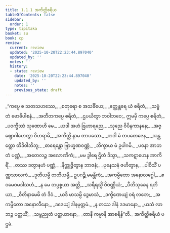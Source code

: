 ```yaml
---
title: 1.1.1 အကိတ္တိစရိယ
tableOfContents: false
sidebar:
  order: 1
type: tipitaka
basket: su
book: cp
review:
  current: review
  updated: '2025-10-20T22:23:44.897040'
  updated_by: ''
  notes: ''
  history:
  - state: review
    date: '2025-10-20T22:23:44.897040'
    updated_by: ''
    notes: ''
    previous_state: draft
---
```



<DynamicBreadcrumb />


<ReviewStatus review={frontmatter.review} showDetails={true} />

<HypothesisAnnotation frontmatter={frontmatter} />

<Division number="1" book="cp" e="ch" v="21" p="385">

<Paragraph number="2" type="verses" book="cp">
_“ကပ္ပေ စ သတသဟဿေ,_  
_စတုရော စ အသင်္ခိယေ;_  
_ဧတ္ထန္တရေ ယံ စရိတံ,_  
_သဗ္ဗံ တံ ဗောဓိပါစနံ._  

</Paragraph>

</Division>
<Division number="2" book="cp" e="ch" v="21" p="385">

<Paragraph number="3" type="verses" book="cp">
_အတီတကပ္ပေ စရိတံ,_  
_ဌပယိတွာ ဘဝါဘဝေ;_  
ဣမမှိ ကပ္ပေ စရိတံ,_  
_ပဝက္ခိဿံ သုဏောဟိ မေ._  

</Paragraph>

</Division>
<Division number="3" book="cp" e="ch" v="21" p="385">

<Paragraph number="4" type="verses" book="cp">
_ယဒါ အဟံ ဗြဟာရညေ,_  
_သုညေ ဝိပိနကာနနေ;_  
_အဇ္ဈောဂါဟေတွာ ဝိဟရာမိ,_  
_အကိတ္တိ နာမ တာပသော._  

</Paragraph>

</Division>
<Division number="4" book="cp" e="ch" v="21" p="385">

<Paragraph number="5" type="verses" book="cp">
_တဒါ မံ တပတေဇေန,_  
_သန္တတ္တော တိဒိဝါဘိဘူ;_  
_ဓာရေန္တော ဗြာဟ္မဏဝဏ္ဏံ,_  
_ဘိက္ခာယ မံ ဥပါဂမိ._  

</Paragraph>

</Division>
<Division number="5" book="cp" e="ch" v="21" p="385">

<Paragraph number="6" type="verses" book="cp">
_ပဝနာ အာဘတံ ပဏ္ဏံ,_  
_အတေလဉ္စ အလောဏိကံ;_  
_မမ ဒွါရေ ဌိတံ ဒိသွာ,_  
_သကဋာဟေန အာကိရိံ._  

</Paragraph>

</Division>
<Division number="6" book="cp" e="ch" v="21" p="385">

<Paragraph number="7" type="verses" book="cp">
_တဿ ဒတွာနဟံ ပဏ္ဏံ,_  
_နိက္ကုဇ္ဇိတွာန ဘာဇနံ;_  
_ပုနေသနံ ဇဟိတွာန,_  
_ပါဝိသိံ ပဏ္ဏသာလကံ._  

</Paragraph>

</Division>
<Division number="7" book="cp" e="ch" v="21" p="385">

<Paragraph number="8" type="verses" book="cp">
_ဒုတိယမ္ပိ တတိယမ္ပိ,_  
ဥပဂဉ္ဆိ မမန္တိကံ;_  
_အကမ္ပိတော အနောလဂ္ဂေါ,_  
_ဧဝမေဝမဒါသဟံ._  

</Paragraph>

</Division>
<Division number="8" book="cp" e="ch" v="21" p="386">

<Paragraph number="9" type="verses" book="cp">
_န မေ တပ္ပစ္စယာ အတ္ထိ,_  
_သရီရသ္မိံ ဝိဝဏ္ဏိယံ;_  
_ပီတိသုခေန ရတိယာ,_  
_ဝီတိနာမေမိ တံ ဒိဝံ._  

</Paragraph>

</Division>
<Division number="9" book="cp" e="ch" v="21" p="386">

<Paragraph number="10" type="verses" book="cp">
_ယဒိ မာသမ္ပိ ဒွေမာသံ,_  
_ဒက္ခိဏေယျံ ဝရံ လဘေ;_  
_အကမ္ပိတော အနောလီနော,_  
_ဒဒေယျံ ဒါနမုတ္တမံ._  

</Paragraph>

</Division>
<Division number="10" book="cp" e="ch" v="21" p="386">

<Paragraph number="11" type="verses" book="cp">
_န တဿ ဒါနံ ဒဒမာနော,_  
_ယသံ လာဘဉ္စ ပတ္ထယိံ;_  
_သဗ္ဗညုတံ ပတ္ထယာနော,_  
_တာနိ ကမ္မာနိ အာစရိန်”တိ._  


</Paragraph>
</Division>

<Paragraph number="12" type="center" book="cp">
အကိတ္တိစရိယံ ပဌမံ.
</Paragraph>